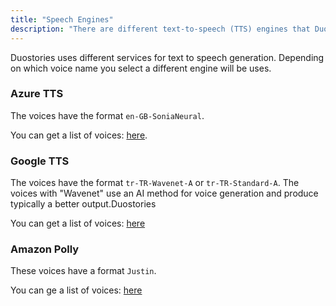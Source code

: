 ```yaml
---
title: "Speech Engines"
description: "There are different text-to-speech (TTS) engines that Duostories can use."
---
```



Duostories uses different services for text to speech generation.
Depending on which voice name you select a different engine will be uses.


### Azure TTS

The voices have the format `en-GB-SoniaNeural`.

You can get a list of voices: [here](https://learn.microsoft.com/en-us/azure/ai-services/speech-service/language-support?tabs=tts).


### Google TTS

The voices have the format `tr-TR-Wavenet-A` or `tr-TR-Standard-A`.
The voices with "Wavenet" use an AI method for voice generation and produce typically a better output.Duostories

You can get a list of voices: [here](https://cloud.google.com/text-to-speech/docs/voices)


### Amazon Polly

These voices have a format `Justin`.

You can ge a list of voices: [here](https://docs.aws.amazon.com/polly/latest/dg/voicelist.html)
